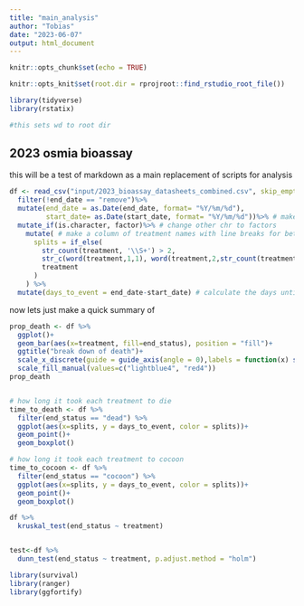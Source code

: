 ```yaml
---
title: "main_analysis"
author: "Tobias"
date: "2023-06-07"
output: html_document
---
```


```r
knitr::opts_chunk$set(echo = TRUE)

knitr::opts_knit$set(root.dir = rprojroot::find_rstudio_root_file())

library(tidyverse)
library(rstatix)

#this sets wd to root dir

```

## 2023 osmia bioassay 

this will be a test of markdown as a main replacement of scripts for analysis


```r

df <- read_csv("input/2023_bioassay_datasheets_combined.csv", skip_empty_rows = TRUE)%>%
  filter(!end_date == "remove")%>%
  mutate(end_date = as.Date(end_date, format= "%Y/%m/%d"),
         start_date= as.Date(start_date, format= "%Y/%m/%d"))%>% # make date a date
  mutate_if(is.character, factor)%>% # change other chr to factors
    mutate( # make a column of treatment names with line breaks for better graph labels
      splits = if_else( 
        str_count(treatment, '\\S+') > 2,
        str_c(word(treatment,1,1), word(treatment,2,str_count(treatment,'\\S+')), sep = '\n'),
        treatment
      )
    ) %>%
  mutate(days_to_event = end_date-start_date) # calculate the days until cocoon or death


```


now lets just make a quick summary of 
``` r

prop_death <- df %>%
  ggplot()+
  geom_bar(aes(x=treatment, fill=end_status), position = "fill")+
  ggtitle("break down of death")+
  scale_x_discrete(guide = guide_axis(angle = 0),labels = function(x) str_wrap(x, width = 7))+
  scale_fill_manual(values=c("lightblue4", "red4"))
prop_death


# how long it took each treatment to die
time_to_death <- df %>%
  filter(end_status == "dead") %>%
  ggplot(aes(x=splits, y = days_to_event, color = splits))+
  geom_point()+
  geom_boxplot()

# how long it took each treatment to cocoon
time_to_cocoon <- df %>%
  filter(end_status == "cocoon") %>%
  ggplot(aes(x=splits, y = days_to_event, color = splits))+
  geom_point()+
  geom_boxplot()

```



``` r

df %>%
  kruskal_test(end_status ~ treatment)


test<-df %>%
  dunn_test(end_status ~ treatment, p.adjust.method = "holm")

```

```r

library(survival)
library(ranger)
library(ggfortify)



```


